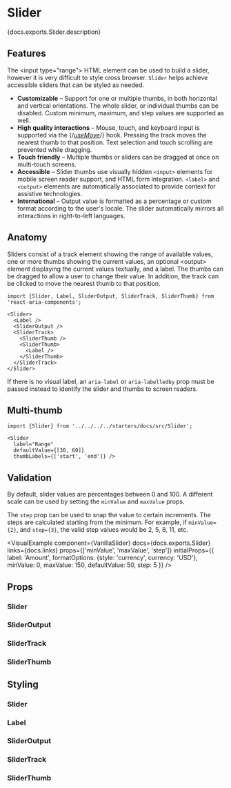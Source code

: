 

# Slider

<PageDescription>{docs.exports.Slider.description}</PageDescription>

<StylingExamples>
  <VisualExample
    component={VanillaSlider}
    docs={docs.exports.Slider}
    links={docs.links}
    props={['orientation', 'isDisabled']}
    initialProps={{label: 'Vanilla'}}
    files={["starters/docs/src/Slider.tsx", "starters/docs/src/Slider.css", "starters/docs/src/theme.css"]} />
  <VisualExample
    component={TailwindSlider}
    docs={tailwindDocs.exports.Slider}
    links={tailwindDocs.links}
    props={['orientation', 'isDisabled']}
    initialProps={{label: 'Tailwind'}}
    files={["starters/tailwind/src/Slider.tsx"]} />
</StylingExamples>

## Features

The &lt;input type="range"&gt;
HTML element can be used to build a slider, however it is
very difficult to style cross browser. `Slider` helps achieve accessible
sliders that can be styled as needed.

* **Customizable** – Support for one or multiple thumbs, in both horizontal and vertical orientations. The whole slider, or individual thumbs can be disabled. Custom minimum, maximum, and step values are supported as well.
* **High quality interactions** – Mouse, touch, and keyboard input is supported via the {/*[useMove](../react-aria/useMove.html)*/} hook. Pressing the track moves the nearest thumb to that position. Text selection and touch scrolling are prevented while dragging.
* **Touch friendly** – Multiple thumbs or sliders can be dragged at once on multi-touch screens.
* **Accessible** – Slider thumbs use visually hidden `<input>` elements for mobile screen reader support, and HTML form integration. `<label>` and `<output>` elements are automatically associated to provide context for assistive technologies.
* **International** – Output value is formatted as a percentage or custom format according to the user's locale. The slider automatically mirrors all interactions in right-to-left languages.

## Anatomy

<Anatomy />

Sliders consist of a track element showing the range of available values,
one or more thumbs showing the current values, an
optional &lt;output&gt;
element displaying the current values textually, and a label.
The thumbs can be dragged to allow a user to change their value. In addition, the
track can be clicked to move the nearest thumb to that position.

```tsx
import {Slider, Label, SliderOutput, SliderTrack, SliderThumb} from 'react-aria-components';

<Slider>
  <Label />
  <SliderOutput />
  <SliderTrack>
    <SliderThumb />
    <SliderThumb>
      <Label />
    </SliderThumb>
  </SliderTrack>
</Slider>
```

If there is no visual label, an `aria-label` or `aria-labelledby` prop must be passed instead
to identify the slider and thumbs to screen readers.

## Multi-thumb

```tsx render
import {Slider} from '../../../../starters/docs/src/Slider';

<Slider
  label="Range"
  defaultValue={[30, 60]}
  thumbLabels={['start', 'end']} />
```

## Validation

By default, slider values are percentages between 0 and 100. A different scale can be used by setting the `minValue` and `maxValue` props.

The `step` prop can be used to snap the value to certain increments. The steps are calculated
starting from the minimum. For example, if `minValue={2}`, and `step={3}`, the valid step values would be 2, 5, 8, 11, etc.

<VisualExample
  component={VanillaSlider}
  docs={docs.exports.Slider}
  links={docs.links}
  props={['minValue', 'maxValue', 'step']}
  initialProps={{
    label: 'Amount',
    formatOptions: {style: 'currency', currency: 'USD'},
    minValue: 0,
    maxValue: 150,
    defaultValue: 50,
    step: 5
  }} />

## Props

### Slider

<PropTable component={docs.exports.Slider} links={docs.links} />

### SliderOutput

<PropTable component={docs.exports.SliderOutput} links={docs.links} />

### SliderTrack

<PropTable component={docs.exports.SliderTrack} links={docs.links} />

### SliderThumb

<PropTable component={docs.exports.SliderThumb} links={docs.links} />

## Styling

### Slider

<StateTable defaultClassName="react-aria-Slider" properties={docs.exports.SliderRenderProps.properties} />

### Label

<DefaultClassName defaultClassName="react-aria-Label" />

### SliderOutput

<StateTable defaultClassName="react-aria-SliderOutput" properties={docs.exports.SliderRenderProps.properties} />

### SliderTrack

<StateTable defaultClassName="react-aria-SliderTrack" properties={docs.exports.SliderTrackRenderProps.properties} />

### SliderThumb

<StateTable defaultClassName="react-aria-SliderThumb" properties={docs.exports.SliderThumbRenderProps.properties} />
